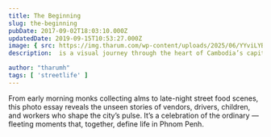 ```yaml
---
title: The Beginning
slug: the-beginning
pubDate: 2017-09-02T18:03:10.000Z
updatedDate: 2019-09-15T10:53:27.000Z
image: { src: https://img.tharum.com/wp-content/uploads/2025/06/YYviLYBZYnzQyNqeC1KxPfFBhRgsKWHk-CQQeRndvqY.jpg, alt: Old City 5, positionx: 75%, positiony: 0% }
description:  is a visual journey through the heart of Cambodia’s capital, capturing the everyday rhythm, resilience, and raw beauty found on its bustling streets.

author: "tharumh"
tags: [ 'streetlife' ]
---
```


From early morning monks collecting alms to late-night street food scenes, this photo essay reveals the unseen stories of vendors, drivers, children, and workers who shape the city’s pulse. It’s a celebration of the ordinary — fleeting moments that, together, define life in Phnom Penh.

